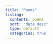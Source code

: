 ```yaml
---
title: "Poems"
listing:
  contents: poems
  sort: "date desc"
  type: default
  categories: true
---
```

